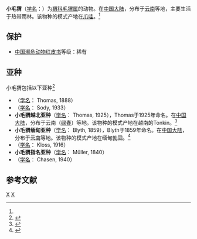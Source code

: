 {{Speciesbox
| taxon = Hylomys suillus
| binomial_authority = (Muller, 1840)<ref name='id12'>{{cite web| url =http://www.bioinfo.cn/db05/BjdwSpecies.php?action=view&id=12| title =小毛猬| work =《中国动物物种编目数据库》| publisher =中国科学院微生物研究所| author =中国科学院动物研究所| accessdate =2009-03-27| deadurl =yes| archiveurl =https://web.archive.org/web/20160305072118/http://www.bioinfo.cn/db05/BjdwSpecies.php?action=view&id=12| archivedate =2016-03-05}}</ref>
| status = LC |  status_system = iucn3.1
| status_ref = <ref name=iucn>{{IUCN2010|version=2010.3| assessors = Chiozza, F. | year = 2008 | id = 40611  | title = Hylomys suillus |downloaded = 2010-11-6}}</ref>
| image = Hylomys suillus - Naturmuseum Senckenberg - DSC02077a.JPG
| range_map = Short-tailed Gymnure area.png
}}

'''小毛猬'''（[[学名|学名]]：{{lang|la|''Hylomys suillus''}}）为[[猬科|猬科]][[毛猬属|毛猬属]]的动物。在[[中国大陆|中国大陆]]，分布于[[云南|云南]]等地，主要生活于热带雨林。该物种的模式产地在[[爪哇|爪哇]]。<ref name='id12'/>

==保护==
*[[中国濒危动物红皮书|中国濒危动物红皮书]]等级：稀有

==亚种==
小毛猬包括以下亚种<ref  name=ITIS>{{ITIS|id=552527|taxon=Hylomys  suillus|accessdate=2010-11-6}}</ref>
*（[[学名|学名]]：{{lang|la|''Hylomys suillus  dorsalis''}} Thomas, 1888）
*（[[学名|学名]]：{{lang|la|''Hylomys suillus  maxi''}} Sody, 1933）
*'''小毛猬越北亚种'''（[[学名|学名]]：{{lang|la|''Hylomys suillus microtinus''}} Thomas, 1925），Thomas于1925年命名。在[[中国大陆|中国大陆]]，分布于云南（[[绿春|绿春]]）等地。该物种的模式产地在越南的Tonkin。<ref name='id13'>{{cite web| url =http://www.bioinfo.cn/db05/BjdwSpecies.php?action=view&id=13| title =小毛猬越北亚种| work =《中国动物物种编目数据库》| publisher =中国科学院微生物研究所| author =中国科学院动物研究所| accessdate =2009-03-27| deadurl =yes| archiveurl =https://web.archive.org/web/20160305012632/http://www.bioinfo.cn/db05/BjdwSpecies.php?action=view&id=13| archivedate =2016-03-05}}</ref>
*'''小毛猬缅甸亚种'''（[[学名|学名]]：{{lang|la|''Hylomys suillus peguensis''}} Blyth, 1859），Blyth于1859年命名。在[[中国大陆|中国大陆]]，分布于[[云南|云南]]等地。该物种的模式产地在缅甸[[勃固|勃固]]。<ref name='id14'>{{cite web| url =http://www.bioinfo.cn/db05/BjdwSpecies.php?action=view&id=14| title =小毛猬缅甸亚种| work =《中国动物物种编目数据库》| publisher =中国科学院微生物研究所| author =中国科学院动物研究所| accessdate =2009-03-27| deadurl =yes| archiveurl =https://web.archive.org/web/20160305043511/http://www.bioinfo.cn/db05/BjdwSpecies.php?action=view&id=14| archivedate =2016-03-05}}</ref>
*（[[学名|学名]]：{{lang|la|''Hylomys suillus  siamensis''}} Kloss, 1916）
*'''小毛猬指名亚种'''（[[学名|学名]]：{{lang|la|''Hylomys  suillus suillus''}} Müller, 1840）
*（[[学名|学名]]：{{lang|la|''Hylomys suillus  tionis''}} Chasen, 1940）

== 参考文献 ==
{{reflist}}
{{commons|Hylomys  suillus}}
{{蝟科}}
{{Taxonbar|from=Q602913}}

[[Category:毛猬属|X]]
[[Category:_1840年描述的动物|X]]